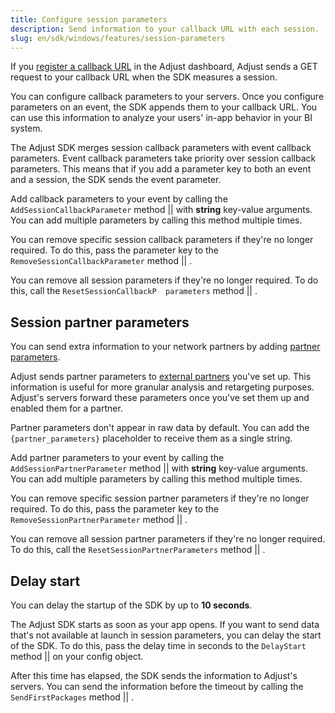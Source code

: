 ```yaml
---
title: Configure session parameters
description: Send information to your callback URL with each session.
slug: en/sdk/windows/features/session-parameters
---
```



If you [register a callback URL](https://help.adjust.com/en/article/recommended-placeholders-callbacks) in the Adjust dashboard, Adjust sends a GET request to your callback URL when the SDK measures a session.

You can configure callback parameters to your servers. Once you configure parameters on an event, the SDK appends them to your callback URL. You can use this information to analyze your users' in-app behavior in your BI system.

<Callout type="note">

The Adjust SDK merges session callback parameters with event callback parameters. Event callback parameters take priority over session callback parameters. This means that if you add a parameter key to both an event and a session, the SDK sends the event parameter.

</Callout>

Add callback parameters to your event by calling the <Tooltip>`AddSessionCallbackParameter` method || <AddSessionCallbackParameterSig /></Tooltip> with **string** key-value arguments. You can add multiple parameters by calling this method multiple times.

<AddSessionCallbackParameter />

You can remove specific session callback parameters if they're no longer required. To do this, pass the parameter key to the <Tooltip>`RemoveSessionCallbackParameter` method || <RemoveSessionCallbackParameterSig /></Tooltip>.

<RemoveSessionCallbackParameter />

You can remove all session parameters if they're no longer required. To do this, call the <Tooltip>`ResetSessionCallbackP  parameters` method || <ResetSessionCallbackParametersSig /></Tooltip>.

<ResetSessionCallbackParameters />

## Session partner parameters

You can send extra information to your network partners by adding [partner parameters](https://help.adjust.com/en/article/data-sharing-ad-network#map-parameters).

Adjust sends partner parameters to [external partners](https://help.adjust.com/en/article/integrated-partners) you've set up. This information is useful for more granular analysis and retargeting purposes. Adjust's servers forward these parameters once you've set them up and enabled them for a partner.

<Callout type="note">

Partner parameters don't appear in raw data by default. You can add the `{partner_parameters}` placeholder to receive them as a single string.

</Callout>

Add partner parameters to your event by calling the <Tooltip>`AddSessionPartnerParameter` method || <AddSessionPartnerParameterSig /></Tooltip> with **string** key-value arguments. You can add multiple parameters by calling this method multiple times.

<AddSessionPartnerParameter />

You can remove specific session partner parameters if they're no longer required. To do this, pass the parameter key to the <Tooltip>`RemoveSessionPartnerParameter` method || <RemoveSessionPartnerParameterSig /></Tooltip>.

<RemoveSessionPartnerParameter />

You can remove all session partner parameters if they're no longer required. To do this, call the <Tooltip>`ResetSessionPartnerParameters` method || <ResetSessionPartnerParametersSig /></Tooltip>.

<ResetSessionPartnerParameters />

## Delay start

<Callout type="note">

You can delay the startup of the SDK by up to **10 seconds**.

</Callout>

The Adjust SDK starts as soon as your app opens. If you want to send data that's not available at launch in session parameters, you can delay the start of the SDK. To do this, pass the delay time in seconds to the <Tooltip>`DelayStart` method || <DelayStartSig /></Tooltip> on your config object.

<DelayStart />

After this time has elapsed, the SDK sends the information to Adjust's servers. You can send the information before the timeout by calling the <Tooltip>`SendFirstPackages` method || <SendFirstPackagesSig /></Tooltip>.

<SendFirstPackages />
